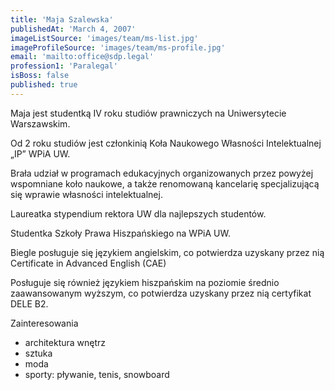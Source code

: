 ```yaml
---
title: 'Maja Szalewska'
publishedAt: 'March 4, 2007'
imageListSource: 'images/team/ms-list.jpg'
imageProfileSource: 'images/team/ms-profile.jpg'
email: 'mailto:office@sdp.legal'
profession1: 'Paralegal'
isBoss: false
published: true
---
```


Maja jest studentką IV roku studiów prawniczych na Uniwersytecie Warszawskim. 

Od 2 roku studiów jest członkinią Koła Naukowego Własności Intelektualnej „IP” WPiA UW.  

Brała udział w programach edukacyjnych organizowanych przez powyżej wspomniane koło naukowe, a także renomowaną kancelarię specjalizującą się wprawie własności intelektualnej.  

Laureatka stypendium rektora UW dla najlepszych studentów.  

Studentka Szkoły Prawa Hiszpańskiego na WPiA UW. 

Biegle posługuje się językiem angielskim, co potwierdza uzyskany przez nią Certificate in Advanced English (CAE) 

Posługuje się również językiem hiszpańskim na poziomie średnio zaawansowanym wyższym, co potwierdza uzyskany przez nią certyfikat DELE B2.  

<ProfileSection type="hobby">Zainteresowania</ProfileSection>

- architektura wnętrz 
- sztuka 
- moda 
- sporty: pływanie, tenis, snowboard 
